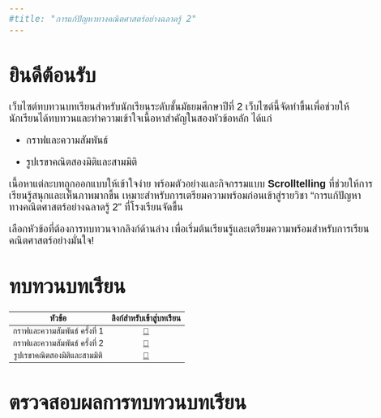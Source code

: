 ```yaml
---
#title: "การแก้ปัญหาทางคณิตศาสตร์อย่างฉลาดรู้ 2"
---
```


<style>
            body {
              font-family: 'Sarabun', sans-serif;
              font-size: 20px;
            }

            h1 {
              font-family: 'Sarabun', sans-serif;
            }
          </style>


# ยินดีต้อนรับ

เว็บไซต์ทบทวนบทเรียนสำหรับนักเรียนระดับชั้นมัธยมศึกษาปีที่ 2 เว็บไซต์นี้จัดทำขึ้นเพื่อช่วยให้นักเรียนได้ทบทวนและทำความเข้าใจเนื้อหาสำคัญในสองหัวข้อหลัก ได้แก่

-   กราฟและความสัมพันธ์

-   รูปเรขาคณิตสองมิติและสามมิติ

เนื้อหาแต่ละบทถูกออกแบบให้เข้าใจง่าย พร้อมตัวอย่างและกิจกรรมแบบ **Scrolltelling** ที่ช่วยให้การเรียนรู้สนุกและเห็นภาพมากขึ้น เหมาะสำหรับการเตรียมความพร้อมก่อนเข้าสู่รายวิชา “การแก้ปัญหาทางคณิตศาสตร์อย่างฉลาดรู้ 2” ที่โรงเรียนจัดขึ้น

เลือกหัวข้อที่ต้องการทบทวนจากลิงก์ด้านล่าง เพื่อเริ่มต้นเรียนรู้และเตรียมความพร้อมสำหรับการเรียนคณิตศาสตร์อย่างมั่นใจ!

# ทบทวนบทเรียน

| หัวข้อ | ลิงก์สำหรับเข้าสู่บทเรียน |
|:----:|:----:|
| กราฟและความสัมพันธ์ ครั้งที่ 1 | [📖](graph_relation.qmd)  |
| กราฟและความสัมพันธ์ ครั้งที่ 2 | [📖](graph_relation2.qmd)  |
| รูปเรขาคณิตสองมิติและสามมิติ | [📖](2d_3d_fig.qmd) |

# ตรวจสอบผลการทบทวนบทเรียน
